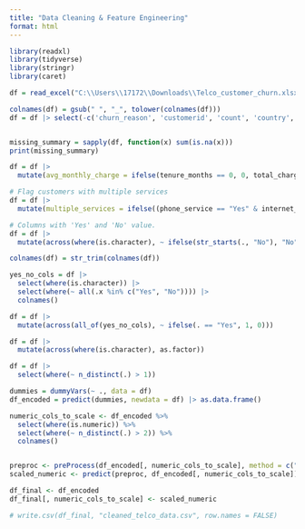 ```yaml
---
title: "Data Cleaning & Feature Engineering"
format: html
---
```


```r
library(readxl)
library(tidyverse)
library(stringr)
library(caret)

```

```r
df = read_excel("C:\\Users\\17172\\Downloads\\Telco_customer_churn.xlsx")
```

```r
colnames(df) = gsub(" ", "_", tolower(colnames(df)))
df = df |> select(-c('churn_reason', 'customerid', 'count', 'country', 'city', 'zip_code', 'lat_long', 'latitude', 'longitude', 'churn_label'))


missing_summary = sapply(df, function(x) sum(is.na(x)))
print(missing_summary)
```


```r

df = df |>
  mutate(avg_monthly_charge = ifelse(tenure_months == 0, 0, total_charges / tenure_months))

# Flag customers with multiple services
df = df |>
  mutate(multiple_services = ifelse((phone_service == "Yes" & internet_service != "No"), 1, 0))
```
```r
# Columns with 'Yes' and 'No' value.
df = df |>
  mutate(across(where(is.character), ~ ifelse(str_starts(., "No"), "No", .)))

colnames(df) = str_trim(colnames(df))

yes_no_cols = df |>
  select(where(is.character)) |>
  select(where(~ all(.x %in% c("Yes", "No")))) |>
  colnames()

df = df |>
  mutate(across(all_of(yes_no_cols), ~ ifelse(. == "Yes", 1, 0)))
```

```r
df = df |>
  mutate(across(where(is.character), as.factor))

df = df |>
  select(where(~ n_distinct(.) > 1))

dummies = dummyVars(~ ., data = df)
df_encoded = predict(dummies, newdata = df) |> as.data.frame()

```

```r
numeric_cols_to_scale <- df_encoded %>%
  select(where(is.numeric)) %>%
  select(where(~ n_distinct(.) > 2)) %>%
  colnames()


preproc <- preProcess(df_encoded[, numeric_cols_to_scale], method = c("center", "scale"))
scaled_numeric <- predict(preproc, df_encoded[, numeric_cols_to_scale])

df_final <- df_encoded
df_final[, numeric_cols_to_scale] <- scaled_numeric
```

```r
# write.csv(df_final, "cleaned_telco_data.csv", row.names = FALSE)
```


